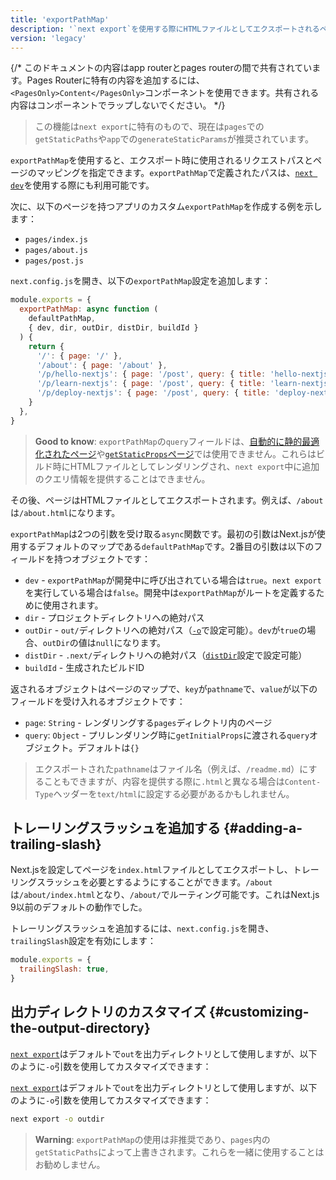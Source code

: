 ```yaml
---
title: 'exportPathMap'
description: '`next export`を使用する際にHTMLファイルとしてエクスポートされるページをカスタマイズします。'
version: 'legacy'
---
```


{/* このドキュメントの内容はapp routerとpages routerの間で共有されています。Pages Routerに特有の内容を追加するには、`<PagesOnly>Content</PagesOnly>`コンポーネントを使用できます。共有される内容はコンポーネントでラップしないでください。 */}

> この機能は`next export`に特有のもので、現在は`pages`での`getStaticPaths`や`app`での`generateStaticParams`が推奨されています。

`exportPathMap`を使用すると、エクスポート時に使用されるリクエストパスとページのマッピングを指定できます。`exportPathMap`で定義されたパスは、[`next dev`](/docs/app/api-reference/cli/next#next-dev-options)を使用する際にも利用可能です。

次に、以下のページを持つアプリのカスタム`exportPathMap`を作成する例を示します：

- `pages/index.js`
- `pages/about.js`
- `pages/post.js`

`next.config.js`を開き、以下の`exportPathMap`設定を追加します：

```js title="next.config.js"
module.exports = {
  exportPathMap: async function (
    defaultPathMap,
    { dev, dir, outDir, distDir, buildId }
  ) {
    return {
      '/': { page: '/' },
      '/about': { page: '/about' },
      '/p/hello-nextjs': { page: '/post', query: { title: 'hello-nextjs' } },
      '/p/learn-nextjs': { page: '/post', query: { title: 'learn-nextjs' } },
      '/p/deploy-nextjs': { page: '/post', query: { title: 'deploy-nextjs' } },
    }
  },
}
```

> **Good to know**: `exportPathMap`の`query`フィールドは、[自動的に静的最適化されたページ](https://nextjs.org/docs/canary/pages/building-your-application/rendering/automatic-static-optimization)や[`getStaticProps`ページ](https://nextjs.org/docs/canary/pages/building-your-application/data-fetching/get-static-props)では使用できません。これらはビルド時にHTMLファイルとしてレンダリングされ、`next export`中に追加のクエリ情報を提供することはできません。

その後、ページはHTMLファイルとしてエクスポートされます。例えば、`/about`は`/about.html`になります。

`exportPathMap`は2つの引数を受け取る`async`関数です。最初の引数はNext.jsが使用するデフォルトのマップである`defaultPathMap`です。2番目の引数は以下のフィールドを持つオブジェクトです：

- `dev` - `exportPathMap`が開発中に呼び出されている場合は`true`。`next export`を実行している場合は`false`。開発中は`exportPathMap`がルートを定義するために使用されます。
- `dir` - プロジェクトディレクトリへの絶対パス
- `outDir` - `out/`ディレクトリへの絶対パス（[`-o`](#customizing-the-output-directory)で設定可能）。`dev`が`true`の場合、`outDir`の値は`null`になります。
- `distDir` - `.next/`ディレクトリへの絶対パス（[`distDir`](https://nextjs.org/docs/canary/pages/api-reference/config/next-config-js/distDir)設定で設定可能）
- `buildId` - 生成されたビルドID

返されるオブジェクトはページのマップで、`key`が`pathname`で、`value`が以下のフィールドを受け入れるオブジェクトです：

- `page`: `String` - レンダリングする`pages`ディレクトリ内のページ
- `query`: `Object` - プリレンダリング時に`getInitialProps`に渡される`query`オブジェクト。デフォルトは`{}`

> エクスポートされた`pathname`はファイル名（例えば、`/readme.md`）にすることもできますが、内容を提供する際に`.html`と異なる場合は`Content-Type`ヘッダーを`text/html`に設定する必要があるかもしれません。

## トレーリングスラッシュを追加する {#adding-a-trailing-slash}

Next.jsを設定してページを`index.html`ファイルとしてエクスポートし、トレーリングスラッシュを必要とするようにすることができます。`/about`は`/about/index.html`となり、`/about/`でルーティング可能です。これはNext.js 9以前のデフォルトの動作でした。

トレーリングスラッシュを追加するには、`next.config.js`を開き、`trailingSlash`設定を有効にします：

```js title="next.config.js"
module.exports = {
  trailingSlash: true,
}
```

## 出力ディレクトリのカスタマイズ {#customizing-the-output-directory}

<AppOnly>

[`next export`](/docs/app/guides/static-exports)はデフォルトで`out`を出力ディレクトリとして使用しますが、以下のように`-o`引数を使用してカスタマイズできます：

</AppOnly>

<PagesOnly>

[`next export`](https://nextjs.org/docs/canary/pages/guides/static-exports)はデフォルトで`out`を出力ディレクトリとして使用しますが、以下のように`-o`引数を使用してカスタマイズできます：

</PagesOnly>

```bash title="Terminal"
next export -o outdir
```

> **Warning**: `exportPathMap`の使用は非推奨であり、`pages`内の`getStaticPaths`によって上書きされます。これらを一緒に使用することはお勧めしません。
